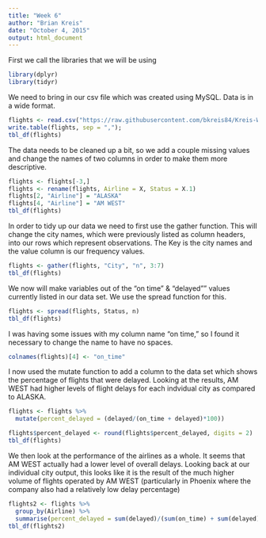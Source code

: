 ```yaml
---
title: "Week 6"
author: "Brian Kreis"
date: "October 4, 2015"
output: html_document
---
```


First we call the libraries that we will be using

```r
library(dplyr)
library(tidyr)
```

We need to bring in our csv file which was created using MySQL. Data is in a wide format.

```r
flights <- read.csv("https://raw.githubusercontent.com/bkreis84/Kreis-Week-6/master/delays.csv", header = TRUE)
write.table(flights, sep = ",");
tbl_df(flights)
```


The data needs to be cleaned up a bit, so we add a couple missing values and change the names of two columns in order to make them more descriptive. 

```r
flights <- flights[-3,]
flights <- rename(flights, Airline = X, Status = X.1)
flights[2, "Airline"] = "ALASKA"
flights[4, "Airline"] = "AM WEST"
tbl_df(flights)
```

In order to tidy up our data we need to first use the gather function. This will change the city names, which were previously listed as column headers, into our rows which represent observations. The Key is the city names and the value column is our frequency values.

```r
flights <- gather(flights, "City", "n", 3:7)
tbl_df(flights)
```

We now will make variables out of the "on time" & "delayed"" values currently listed in our data set. We use the spread function for this. 

```r
flights <- spread(flights, Status, n)
tbl_df(flights)
```

I was having some issues with my column name "on time," so I found it necessary to change the name to have no spaces.

```r
colnames(flights)[4] <- "on_time"
```

I now used the mutate function to add a column to the data set which shows the percentage of flights that were delayed. Looking at the results, AM WEST had higher levels of flight delays for each indvidual city as compared to ALASKA. 

```r
flights <- flights %>% 
  mutate(percent_delayed = (delayed/(on_time + delayed)*100))

flights$percent_delayed <- round(flights$percent_delayed, digits = 2)
tbl_df(flights)

```

We then look at the performance of the airlines as a whole. It seems that AM WEST actually had a lower level of overall delays. Looking back at our individual city output, this looks like it is the result of the much higher volume of flights operated by AM WEST (particularly in Phoenix where the company also had a relatively low delay percentage)

```r
flights2 <- flights %>% 
  group_by(Airline) %>% 
  summarise(percent_delayed = sum(delayed)/(sum(on_time) + sum(delayed))*100)
tbl_df(flights2)
```

